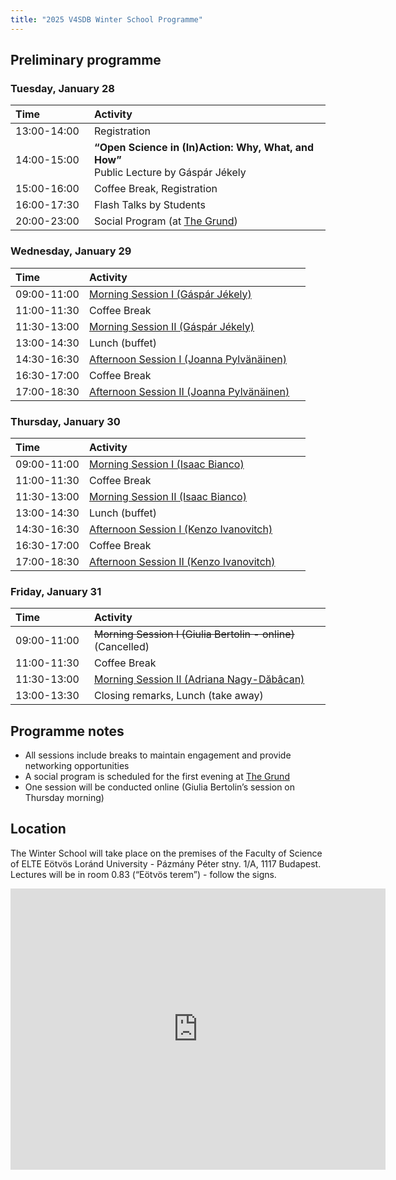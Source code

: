 ```yaml
---
title: "2025 V4SDB Winter School Programme"
---
```


## Preliminary programme {.unnumbered}

### Tuesday, January 28

| Time          | Activity                                    |
|:--------------|:--------------------------------------------|
| 13:00-14:00   | Registration                                |
| 14:00-15:00   | **"Open Science in (In)Action: Why, What, and How"**<br> Public Lecture by Gáspár Jékely     |
| 15:00-16:00   | Coffee Break, Registration                  |
| 16:00-17:30   | Flash Talks by Students                     |
| 20:00-23:00   | Social Program  (at [The Grund](https://maps.app.goo.gl/FUw6Qk3jtZvpqaRZ9))                           |

### Wednesday, January 29

| Time          | Activity                                    |
|:--------------|:--------------------------------------------|
| 09:00-11:00   | [Morning Session I (Gáspár Jékely)](connectome.qmd)          |
| 11:00-11:30   | Coffee Break                               |
| 11:30-13:00   | [Morning Session II (Gáspár Jékely)](connectome.qmd)         |
| 13:00-14:30   | Lunch (buffet)                             |
| 14:30-16:30   | [Afternoon Session I (Joanna Pylvänäinen)](cell_tracking.qmd)   |
| 16:30-17:00   | Coffee Break                               |
| 17:00-18:30   | [Afternoon Session II (Joanna Pylvänäinen)](cell_tracking.qmd)  |

### Thursday, January 30

| Time          | Activity                                    |
|:--------------|:--------------------------------------------|
| 09:00-11:00   | [Morning Session I (Isaac Bianco)](calcium_imaging.qmd)           |
| 11:00-11:30   | Coffee Break                               |
| 11:30-13:00   | [Morning Session II (Isaac Bianco)](calcium_imaging.qmd)          |
| 13:00-14:30   | Lunch (buffet)                             |
| 14:30-16:30   | [Afternoon Session I (Kenzo Ivanovitch)](lightsheet_data.qmd)     |
| 16:30-17:00   | Coffee Break                               |
| 17:00-18:30   | [Afternoon Session II (Kenzo Ivanovitch)](lightsheet_data.qmd)    |

### Friday, January 31

| Time          | Activity                                    |
|:--------------|:--------------------------------------------|
| 09:00-11:00   | ~~Morning Session I (Giulia Bertolin - online)~~ (Cancelled) |
| 11:00-11:30   | Coffee Break                               |
| 11:30-13:00   | [Morning Session II (Adriana Nagy-Dăbâcan)](bonsai.qmd)       |
| 13:00-13:30   | Closing remarks, Lunch (take away)         |

::: {.callout-note}
## Programme notes
- All sessions include breaks to maintain engagement and provide networking opportunities
- A social program is scheduled for the first evening at [The Grund](https://maps.app.goo.gl/7v89dYzURw8ySDSm9)
- One session will be conducted online (Giulia Bertolin's session on Thursday morning)
:::


## Location {.unnumbered}

The Winter School will take place on the premises of the Faculty of Science of ELTE Eötvös Loránd University - Pázmány Péter stny. 1/A, 1117 Budapest. Lectures will be in room 0.83 ("Eötvös terem") - follow the signs.

```{=html}
<center>
<iframe src="https://www.google.com/maps/embed?pb=!1m18!1m12!1m3!1d2791.5959249048856!2d19.059148411877455!3d47.474579896964826!2m3!1f0!2f0!3f0!3m2!1i1024!2i768!4f13.1!3m3!1m2!1s0x4741ddaaf46cfc7d%3A0x3621cb6fd0c8825d!2zQnVkYXBlc3QsIFDDoXptw6FueSBQw6l0ZXIgc3RueS4gMS9BLCAxMTE3!5e1!3m2!1sen!2shu!4v1737054930007!5m2!1sen!2shu" width="600" height="450" style="border:0;" allowfullscreen="" loading="lazy" referrerpolicy="no-referrer-when-downgrade"></iframe>
</center>
```